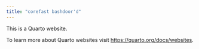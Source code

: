 ```yaml
---
title: "corefast bashdoor'd"
---
```


This is a Quarto website.

To learn more about Quarto websites visit <https://quarto.org/docs/websites>.


